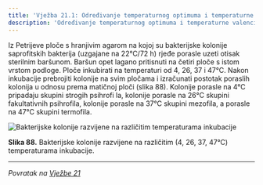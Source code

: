 ```yaml
---
title: 'Vježba 21.1: Određivanje temperaturnog optimuma i temperaturne valencije saprofitskih bakterija'
description: 'Određivanje temperaturnog optimuma i temperaturne valencije saprofitskih bakterija'
---
```


Iz Petrijeve ploče s hranjivim agarom na kojoj su bakterijske kolonije 
 saprofitskih bakterija (uzgajane na 22°C/72 h) rjeđe porasle uzeti otisak 
sterilnim baršunom. Baršun opet lagano pritisnuti na četiri ploče s istom
 vrstom podloge. Ploče inkubirati na temperaturi od 4, 26, 37 i 47°C. Nakon
 inkubacije prebrojiti kolonije na svim pločama i izračunati postotak
 poraslih kolonija u odnosu prema matičnoj ploči (slika 88). Kolonije
 porasle na 4°C pripadaju skupini strogih psihrofi la, kolonije porasle na
26°C skupini fakultativnih psihrofila, kolonije porasle na 37°C skupini
 mezofila, a porasle na 47°C skupini termofila.

![Bakterijske kolonije razvijene na različitim temperaturama inkubacije](/images/slika88.jpg)

**Slika 88.** Bakterijske kolonije razvijene na različitim 
(4, 26, 37, 47°C) temperaturama inkubacije.

---

*Povratak na [Vježbe 21](/poglavlje-21/vjezbe-21)*


